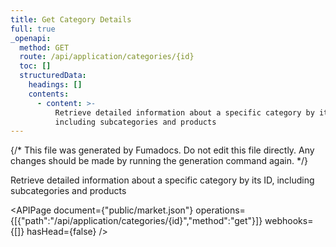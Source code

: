 ```yaml
---
title: Get Category Details
full: true
_openapi:
  method: GET
  route: /api/application/categories/{id}
  toc: []
  structuredData:
    headings: []
    contents:
      - content: >-
          Retrieve detailed information about a specific category by its ID,
          including subcategories and products
---
```


{/* This file was generated by Fumadocs. Do not edit this file directly. Any changes should be made by running the generation command again. */}

Retrieve detailed information about a specific category by its ID, including subcategories and products

<APIPage document={"public/market.json"} operations={[{"path":"/api/application/categories/{id}","method":"get"}]} webhooks={[]} hasHead={false} />